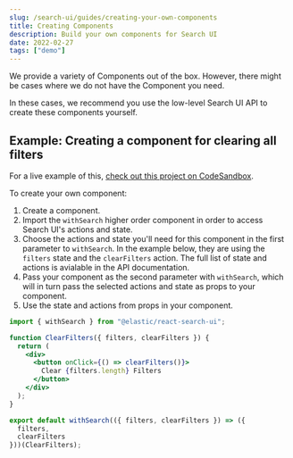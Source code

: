```yaml
---
slug: /search-ui/guides/creating-your-own-components
title: Creating Components
description: Build your own components for Search UI
date: 2022-02-27
tags: ["demo"]
---
```


We provide a variety of Components out of the box. However, there might be cases where we do not have the Component you need.

In these cases, we recommend you use the low-level Search UI API to create these components yourself.

## Example: Creating a component for clearing all filters

For a live example of this, [check out this project on CodeSandbox](https://codesandbox.io/s/search-ui-customize-html-and-styles-demo-30v93e).

To create your own component:

1. Create a component.
2. Import the `withSearch` higher order component in order to access Search UI's actions and state.
3. Choose the actions and state you'll need for this component in the first parameter to `withSearch`. In the example below, they are using the `filters` state and the `clearFilters` action. The full list of state and actions is avialable in the API documentation.
4. Pass your component as the second parameter with `withSearch`, which will in turn pass the selected actions and state as props to your component.
5. Use the state and actions from props in your component.

```jsx
import { withSearch } from "@elastic/react-search-ui";

function ClearFilters({ filters, clearFilters }) {
  return (
    <div>
      <button onClick={() => clearFilters()}>
        Clear {filters.length} Filters
      </button>
    </div>
  );
}

export default withSearch(({ filters, clearFilters }) => ({
  filters,
  clearFilters
}))(ClearFilters);
```
